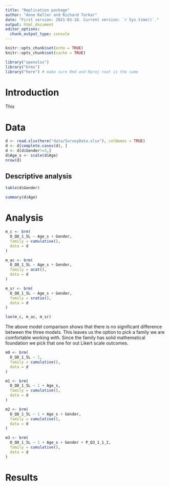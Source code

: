 ```yaml
---
title: "Replication package"
author: "Anne Keller and Richard Torkar"
date: "First version: 2021-03-18. Current version: `r Sys.time()`."
output: html_document
editor_options: 
  chunk_output_type: console
---
```


```r
knitr::opts_chunk$set(echo = TRUE)
knitr::opts_chunk$set(cache = TRUE)
```

```r
library("openxlsx")
library("brms")
library("here") # make sure Rmd and Rproj root is the same
```

# Introduction

This 


# Data

```r
d <- read.xlsx(here("data/SurveyData.xlsx"), colNames = TRUE)
d <- d[complete.cases(d), ]
d <- d[d$Gender!=3,]
d$Age_s <- scale(d$Age)
nrow(d)
```

## Descriptive analysis

```r
table(d$Gender)
```

```r
summary(d$Age)
```

# Analysis

```r
m_c <- brm(
  O_Q8_1_5L ~ Age_s + Gender,
  family = cumulative(),
  data = d
)

m_ac <- brm(
  O_Q8_1_5L ~ Age_s + Gender,
  family = acat(),
  data = d
)

m_sr <- brm(
  O_Q8_1_5L ~ Age_s + Gender,
  family = sratio(),
  data = d
)

loo(m_c, m_ac, m_sr)
```

The above model comparison shows that there is no significant difference between the three models. This leaves us the option to pick a family we are comfortable working with. Since the \textsf{Cumulative} family has solid mathematical foundation we pick that one for out Likert scale outcomes.

```r
m0 <- brm(
  O_Q8_1_5L ~ 1,
  family = cumulative(),
  data = d
)

m1 <- brm(
  O_Q8_1_5L ~ 1 + Age_s,
  family = cumulative(),
  data = d
)

m2 <- brm(
  O_Q8_1_5L ~ 1 + Age_s + Gender,
  family = cumulative(),
  data = d
)

m3 <- brm(
  O_Q8_1_5L ~ 1 + Age_s + Gender + P_Q3_1_1_2,
  family = cumulative(),
  data = d
)


```

# Results